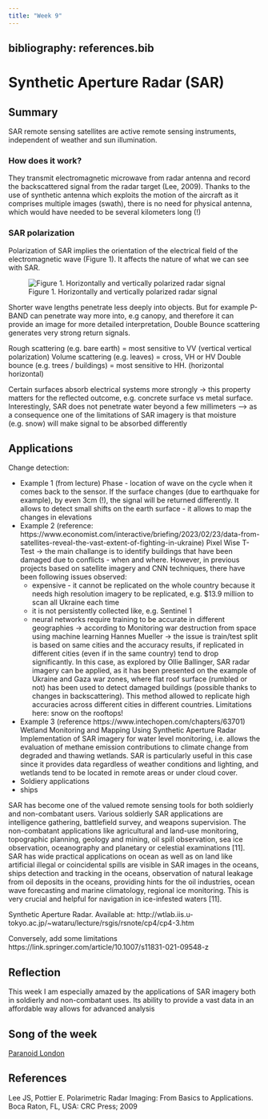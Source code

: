 ```yaml
---
title: "Week 9"
---
```

bibliography: references.bib
---

# Synthetic Aperture Radar (SAR) {.unnumbered}

## Summary

SAR remote sensing satellites are active remote sensing instruments, independent of weather and sun illumination.

### How does it work?

They transmit electromagnetic microwave from radar antenna and record the backscattered signal from the radar target (Lee, 2009). Thanks to the use of synthetic antenna which exploits the motion of the aircraft as it comprises multiple images (swath), there is no need for physical antenna, which would have needed to be several kilometers long (!)

### SAR polarization

Polarization of SAR implies the orientation of the electrical field of the electromagnetic wave (Figure 1). It affects the nature of what we can see with SAR.

![Figure 1. Horizontally and vertically polarized radar signal](images/sar.png)

Shorter wave lengths penetrate less deeply into objects. But for example P-BAND can penetrate way more into, e.g canopy, and therefore it can provide an image for more detailed interpretation, Double Bounce scattering generates very strong return signals.

Rough scattering (e.g. bare earth) = most sensitive to VV (vertical vertical polarization) Volume scattering (e.g. leaves) = cross, VH or HV Double bounce (e.g. trees / buildings) = most sensitive to HH. (horizontal horizontal)

Certain surfaces absorb electrical systems more strongly -\> this property matters for the reflected outcome, e.g. concrete surface vs metal surface. Interestingly, SAR does not penetrate water beyond a few millimeters --\> as a consequence one of the limitations of SAR imagery is that moisture (e.g. snow) will make signal to be absorbed differently

## Applications

Change detection:

-   Example 1 (from lecture) Phase - location of wave on the cycle when it comes back to the sensor. If the surface changes (due to earthquake for example), by even 3cm (!), the signal will be returned differently. It allows to detect small shifts on the earth surface - it allows to map the changes in elevations
-   Example 2 (reference: https://www.economist.com/interactive/briefing/2023/02/23/data-from-satellites-reveal-the-vast-extent-of-fighting-in-ukraine) Pixel Wise T-Test -\> the main challange is to identify buildings that have been damaged due to conflicts - when and where. However, in previous projects based on satellite imagery and CNN techniques, there have been following issues observed:
    -   expensive - it cannot be replicated on the whole country because it needs high resolution imagery to be replicated, e.g. \$13.9 million to scan all Ukraine each time
    -   it is not persistently collected like, e.g. Sentinel 1
    -   neural networks require training to be accurate in different geographies -\> according to Monitoring war destruction from space using machine learning Hannes Mueller -\> the issue is train/test split is based on same cities and the accuracy results, if replicated in different cities (even if in the same country) tend to drop significantly. In this case, as explored by Ollie Ballinger, SAR radar imagery can be applied, as it has been presented on the example of Ukraine and Gaza war zones, where flat roof surface (rumbled or not) has been used to detect damaged buildings (possible thanks to changes in backscattering). This method allowed to replicate high accuracies across different cities in different countries. Limitations here: snow on the rooftops!
-   Example 3 (reference https://www.intechopen.com/chapters/63701) Wetland Monitoring and Mapping Using Synthetic Aperture Radar Implementation of SAR imagery for water level monitoring, i.e. allows the evaluation of methane emission contributions to climate change from degraded and thawing wetlands. SAR is particularly useful in this case since it provides data regardless of weather conditions and lighting, and wetlands tend to be located in remote areas or under cloud cover.
-   Soldiery applications
-   ships

SAR has become one of the valued remote sensing tools for both soldierly and non-combatant users. Various soldierly SAR applications are intelligence gathering, battlefield survey, and weapons supervision. The non-combatant applications like agricultural and land-use monitoring, topographic planning, geology and mining, oil spill observation, sea ice observation, oceanography and planetary or celestial examinations \[11\]. SAR has wide practical applications on ocean as well as on land like artificial illegal or coincidental spills are visible in SAR images in the oceans, ships detection and tracking in the oceans, observation of natural leakage from oil deposits in the oceans, providing hints for the oil industries, ocean wave forecasting and marine climatology, regional ice monitoring. This is very crucial and helpful for navigation in ice-infested waters \[11\].

Synthetic Aperture Radar. Available at: http://wtlab.iis.u-tokyo.ac.jp/\~wataru/lecture/rsgis/rsnote/cp4/cp4-3.htm

Conversely, add some limitations https://link.springer.com/article/10.1007/s11831-021-09548-z

## Reflection

This week I am especially amazed by the applications of SAR imagery both in soldierly and non-combatant uses. Its ability to provide a vast data in an affordable way allows for advanced analysis

## Song of the week

[Paranoid London](https://open.spotify.com/track/1JIqLhfgaLP1EB4mseWCmP?si=26c0689f8ed34012)

## References

Lee JS, Pottier E. Polarimetric Radar Imaging: From Basics to Applications. Boca Raton, FL, USA: CRC Press; 2009

::: {#refs}
:::
